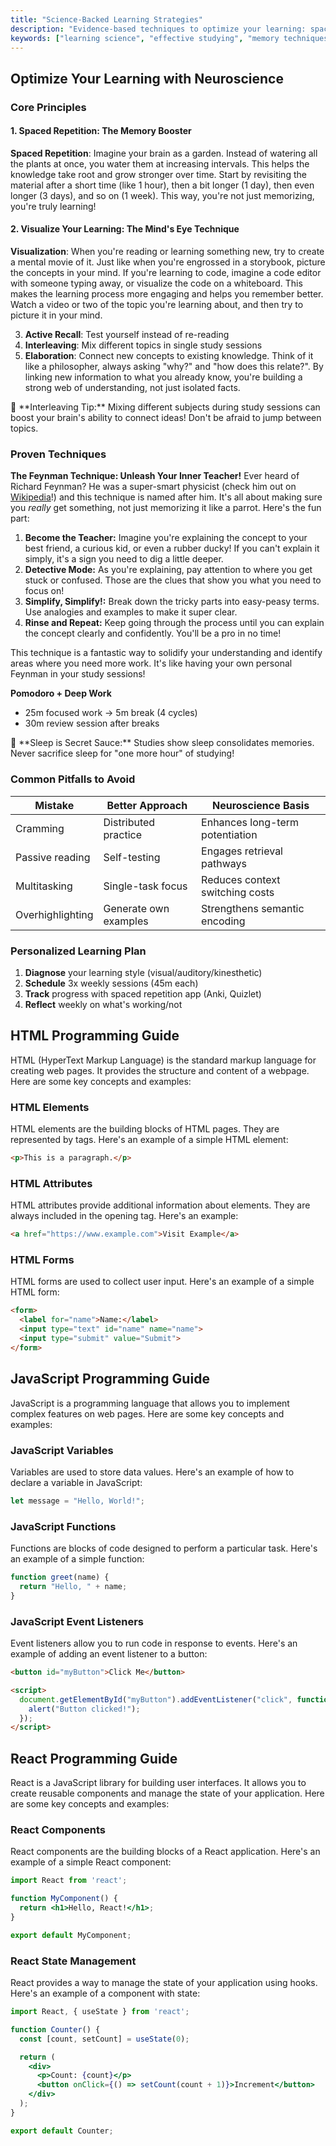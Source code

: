 ```yaml
---
title: "Science-Backed Learning Strategies"
description: "Evidence-based techniques to optimize your learning: spaced repetition, active recall, cognitive load theory, and more"
keywords: ["learning science", "effective studying", "memory techniques", "spaced repetition", "active recall"]
---
```


## Optimize Your Learning with Neuroscience

### Core Principles
#### 1. Spaced Repetition: The Memory Booster
**Spaced Repetition**:  Imagine your brain as a garden. Instead of watering all the plants at once, you water them at increasing intervals. This helps the knowledge take root and grow stronger over time. Start by revisiting the material after a short time (like 1 hour), then a bit longer (1 day), then even longer (3 days), and so on (1 week). This way, you're not just memorizing, you're truly learning!

#### 2. Visualize Your Learning: The Mind's Eye Technique
**Visualization**: When you're reading or learning something new, try to create a mental movie of it. Just like when you're engrossed in a storybook, picture the concepts in your mind. If you're learning to code, imagine a code editor with someone typing away, or visualize the code on a whiteboard. This makes the learning process more engaging and helps you remember better. Watch a video or two of the topic you're learning about, and then try to picture it in your mind.

3. **Active Recall**: Test yourself instead of re-reading
4. **Interleaving**: Mix different topics in single study sessions
5. **Elaboration**: Connect new concepts to existing knowledge. Think of it like a philosopher, always asking "why?" and "how does this relate?". By linking new information to what you already know, you're building a strong web of understanding, not just isolated facts.

<Note type="tip">
  🧠 **Interleaving Tip:** Mixing different subjects during study sessions can boost your brain's ability to connect ideas! Don't be afraid to jump between topics.
</Note>

### Proven Techniques
**The Feynman Technique: Unleash Your Inner Teacher!**
Ever heard of Richard Feynman? He was a super-smart physicist (check him out on [Wikipedia](https://en.wikipedia.org/wiki/Richard_Feynman)!) and this technique is named after him. It's all about making sure you *really* get something, not just memorizing it like a parrot. Here's the fun part:

1.  **Become the Teacher:** Imagine you're explaining the concept to your best friend, a curious kid, or even a rubber ducky! If you can't explain it simply, it's a sign you need to dig a little deeper.
2.  **Detective Mode:** As you're explaining, pay attention to where you get stuck or confused. Those are the clues that show you what you need to focus on!
3.  **Simplify, Simplify!:** Break down the tricky parts into easy-peasy terms. Use analogies and examples to make it super clear.
4.  **Rinse and Repeat:** Keep going through the process until you can explain the concept clearly and confidently. You'll be a pro in no time!

This technique is a fantastic way to solidify your understanding and identify areas where you need more work. It's like having your own personal Feynman in your study sessions!

**Pomodoro + Deep Work**  
- 25m focused work → 5m break (4 cycles)  
- 30m review session after breaks

<Note type="tip">
  🧠 **Sleep is Secret Sauce:** Studies show sleep consolidates memories. 
  Never sacrifice sleep for "one more hour" of studying!
</Note>

### Common Pitfalls to Avoid
| Mistake          | Better Approach               | Neuroscience Basis                 |
|------------------|-------------------------------|------------------------------------|
| Cramming         | Distributed practice          | Enhances long-term potentiation   |
| Passive reading  | Self-testing                   | Engages retrieval pathways        |
| Multitasking     | Single-task focus              | Reduces context switching costs    |
| Overhighlighting | Generate own examples          | Strengthens semantic encoding      |

### Personalized Learning Plan
1. **Diagnose** your learning style (visual/auditory/kinesthetic)  
2. **Schedule** 3x weekly sessions (45m each)  
3. **Track** progress with spaced repetition app (Anki, Quizlet)  
4. **Reflect** weekly on what's working/not

<CardGrid>
  <Card
    title="Study Schedule Template"
    subtitle="PDF Download"
    description="Pre-made timetable using spaced repetition principles"
    href="/downloads/learning-schedule.pdf"
  />
  <Card
    title="Further Reading"
    subtitle="Research Papers"
    description="Original studies on cognitive load theory and memory"
    href="/references/learning-science"
  />
</CardGrid>

## HTML Programming Guide

HTML (HyperText Markup Language) is the standard markup language for creating web pages. It provides the structure and content of a webpage. Here are some key concepts and examples:

### HTML Elements

HTML elements are the building blocks of HTML pages. They are represented by tags. Here's an example of a simple HTML element:

```html
<p>This is a paragraph.</p>
```

### HTML Attributes

HTML attributes provide additional information about elements. They are always included in the opening tag. Here's an example:

```html
<a href="https://www.example.com">Visit Example</a>
```

### HTML Forms

HTML forms are used to collect user input. Here's an example of a simple HTML form:

```html
<form>
  <label for="name">Name:</label>
  <input type="text" id="name" name="name">
  <input type="submit" value="Submit">
</form>
```

## JavaScript Programming Guide

JavaScript is a programming language that allows you to implement complex features on web pages. Here are some key concepts and examples:

### JavaScript Variables

Variables are used to store data values. Here's an example of how to declare a variable in JavaScript:

```javascript
let message = "Hello, World!";
```

### JavaScript Functions

Functions are blocks of code designed to perform a particular task. Here's an example of a simple function:

```javascript
function greet(name) {
  return "Hello, " + name;
}
```

### JavaScript Event Listeners

Event listeners allow you to run code in response to events. Here's an example of adding an event listener to a button:

```html
<button id="myButton">Click Me</button>

<script>
  document.getElementById("myButton").addEventListener("click", function() {
    alert("Button clicked!");
  });
</script>
```

## React Programming Guide

React is a JavaScript library for building user interfaces. It allows you to create reusable components and manage the state of your application. Here are some key concepts and examples:

### React Components

React components are the building blocks of a React application. Here's an example of a simple React component:

```jsx
import React from 'react';

function MyComponent() {
  return <h1>Hello, React!</h1>;
}

export default MyComponent;
```

### React State Management

React provides a way to manage the state of your application using hooks. Here's an example of a component with state:

```jsx
import React, { useState } from 'react';

function Counter() {
  const [count, setCount] = useState(0);

  return (
    <div>
      <p>Count: {count}</p>
      <button onClick={() => setCount(count + 1)}>Increment</button>
    </div>
  );
}

export default Counter;
```
